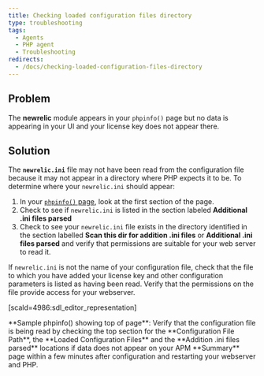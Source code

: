 ```yaml
---
title: Checking loaded configuration files directory
type: troubleshooting
tags:
  - Agents
  - PHP agent
  - Troubleshooting
redirects:
  - /docs/checking-loaded-configuration-files-directory
---
```


## Problem

The **newrelic** module appears in your `phpinfo()` page but no data is appearing in your UI and your license key does not appear there.

## Solution

The **`newrelic.ini`** file may not have been read from the configuration file because it may not appear in a directory where PHP expects it to be. To determine where your `newrelic.ini` should appear:

1. In your [`phpinfo()` page](/docs/php/php-kb-103), look at the first section of the page.
2. Check to see if `newrelic.ini` is listed in the section labeled **Additional .ini files parsed**
3. Check to see your `newrelic.ini` file exists in the directory identified in the section labelled **Scan this dir for addition .ini files** or **Additional .ini files parsed** and verify that permissions are suitable for your web server to read it.

If `newrelic.ini` is not the name of your configuration file, check that the file to which you have added your license key and other configuration parameters is listed as having been read. Verify that the permissions on the file provide access for your webserver.

\[scald=4986:sdl_editor_representation]

<figcaption>
  **Sample phpinfo() showing top of page**: Verify that the configuration file is being read by checking the top section for the **Configuration File Path**, the **Loaded Configuration Files** and the **Addition .ini files parsed** locations if data does not appear on your APM **Summary** page within a few minutes after configuration and restarting your webserver and PHP.
</figcaption>
